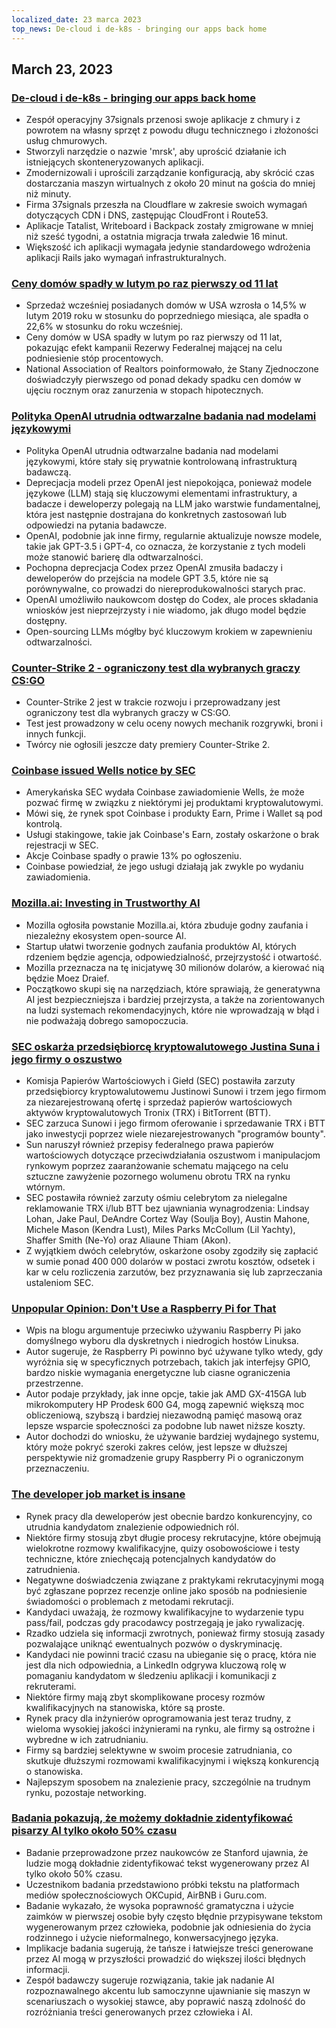 ```yaml
---
localized_date: 23 marca 2023
top_news: De-cloud i de-k8s - bringing our apps back home
---
```




<CallToAction />

<Steps>

## March 23, 2023

### [De-cloud i de-k8s - bringing our apps back home](https://dev.37signals.com/bringing-our-apps-back-home/?ref=hackernewsgpt.com)

- Zespół operacyjny 37signals przenosi swoje aplikacje z chmury i z powrotem na własny sprzęt z powodu długu technicznego i złożoności usług chmurowych.
- Stworzyli narzędzie o nazwie 'mrsk', aby uprościć działanie ich istniejących skonteneryzowanych aplikacji.
- Zmodernizowali i uprościli zarządzanie konfiguracją, aby skrócić czas dostarczania maszyn wirtualnych z około 20 minut na gościa do mniej niż minuty.
- Firma 37signals przeszła na Cloudflare w zakresie swoich wymagań dotyczących CDN i DNS, zastępując CloudFront i Route53.
- Aplikacje Tatalist, Writeboard i Backpack zostały zmigrowane w mniej niż sześć tygodni, a ostatnia migracja trwała zaledwie 16 minut.
- Większość ich aplikacji wymagała jedynie standardowego wdrożenia aplikacji Rails jako wymagań infrastrukturalnych.

### [Ceny domów spadły w lutym po raz pierwszy od 11 lat](https://www.wsj.com/articles/home-prices-fell-in-february-for-first-time-in-11-years-73df0107?ref=hackernewsgpt.com)

- Sprzedaż wcześniej posiadanych domów w USA wzrosła o 14,5% w lutym 2019 roku w stosunku do poprzedniego miesiąca, ale spadła o 22,6% w stosunku do roku wcześniej.
- Ceny domów w USA spadły w lutym po raz pierwszy od 11 lat, pokazując efekt kampanii Rezerwy Federalnej mającej na celu podniesienie stóp procentowych.
- National Association of Realtors poinformowało, że Stany Zjednoczone doświadczyły pierwszego od ponad dekady spadku cen domów w ujęciu rocznym oraz zanurzenia w stopach hipotecznych.

### [Polityka OpenAI utrudnia odtwarzalne badania nad modelami językowymi](https://aisnakeoil.substack.com/p/openais-policies-hinder-reproducible?ref=hackernewsgpt.com)

- Polityka OpenAI utrudnia odtwarzalne badania nad modelami językowymi, które stały się prywatnie kontrolowaną infrastrukturą badawczą.
- Deprecjacja modeli przez OpenAI jest niepokojąca, ponieważ modele językowe (LLM) stają się kluczowymi elementami infrastruktury, a badacze i deweloperzy polegają na LLM jako warstwie fundamentalnej, która jest następnie dostrajana do konkretnych zastosowań lub odpowiedzi na pytania badawcze.
- OpenAI, podobnie jak inne firmy, regularnie aktualizuje nowsze modele, takie jak GPT-3.5 i GPT-4, co oznacza, że korzystanie z tych modeli może stanowić barierę dla odtwarzalności.
- Pochopna deprecjacja Codex przez OpenAI zmusiła badaczy i deweloperów do przejścia na modele GPT 3.5, które nie są porównywalne, co prowadzi do niereprodukowalności starych prac.
- OpenAI umożliwiło naukowcom dostęp do Codex, ale proces składania wniosków jest nieprzejrzysty i nie wiadomo, jak długo model będzie dostępny.
- Open-sourcing LLMs mógłby być kluczowym krokiem w zapewnieniu odtwarzalności.

### [Counter-Strike 2 - ograniczony test dla wybranych graczy CS:GO](https://counter-strike.net/cs2?ref=hackernewsgpt.com)

- Counter-Strike 2 jest w trakcie rozwoju i przeprowadzany jest ograniczony test dla wybranych graczy w CS:GO.
- Test jest prowadzony w celu oceny nowych mechanik rozgrywki, broni i innych funkcji.
- Twórcy nie ogłosili jeszcze daty premiery Counter-Strike 2.

### [Coinbase issued Wells notice by SEC](https://www.reuters.com/legal/coinbase-issued-wells-notice-by-sec-2023-03-22/?ref=hackernewsgpt.com)

- Amerykańska SEC wydała Coinbase zawiadomienie Wells, że może pozwać firmę w związku z niektórymi jej produktami kryptowalutowymi.
- Mówi się, że rynek spot Coinbase i produkty Earn, Prime i Wallet są pod kontrolą.
- Usługi stakingowe, takie jak Coinbase's Earn, zostały oskarżone o brak rejestracji w SEC.
- Akcje Coinbase spadły o prawie 13% po ogłoszeniu.
- Coinbase powiedział, że jego usługi działają jak zwykle po wydaniu zawiadomienia.

### [Mozilla.ai: Investing in Trustworthy AI](https://blog.mozilla.org/en/mozilla/introducing-mozilla-ai-investing-in-trustworthy-ai/?ref=hackernewsgpt.com)

- Mozilla ogłosiła powstanie Mozilla.ai, która zbuduje godny zaufania i niezależny ekosystem open-source AI.
- Startup ułatwi tworzenie godnych zaufania produktów AI, których rdzeniem będzie agencja, odpowiedzialność, przejrzystość i otwartość.
- Mozilla przeznacza na tę inicjatywę 30 milionów dolarów, a kierować nią będzie Moez Draief.
- Początkowo skupi się na narzędziach, które sprawiają, że generatywna AI jest bezpieczniejsza i bardziej przejrzysta, a także na zorientowanych na ludzi systemach rekomendacyjnych, które nie wprowadzają w błąd i nie podważają dobrego samopoczucia.

### [SEC oskarża przedsiębiorcę kryptowalutowego Justina Suna i jego firmy o oszustwo](https://www.sec.gov/news/press-release/2023-59?ref=hackernewsgpt.com)

- Komisja Papierów Wartościowych i Giełd (SEC) postawiła zarzuty przedsiębiorcy kryptowalutowemu Justinowi Sunowi i trzem jego firmom za niezarejestrowaną ofertę i sprzedaż papierów wartościowych aktywów kryptowalutowych Tronix (TRX) i BitTorrent (BTT).
- SEC zarzuca Sunowi i jego firmom oferowanie i sprzedawanie TRX i BTT jako inwestycji poprzez wiele niezarejestrowanych "programów bounty".
- Sun naruszył również przepisy federalnego prawa papierów wartościowych dotyczące przeciwdziałania oszustwom i manipulacjom rynkowym poprzez zaaranżowanie schematu mającego na celu sztuczne zawyżenie pozornego wolumenu obrotu TRX na rynku wtórnym.
- SEC postawiła również zarzuty ośmiu celebrytom za nielegalne reklamowanie TRX i/lub BTT bez ujawniania wynagrodzenia: Lindsay Lohan, Jake Paul, DeAndre Cortez Way (Soulja Boy), Austin Mahone, Michele Mason (Kendra Lust), Miles Parks McCollum (Lil Yachty), Shaffer Smith (Ne-Yo) oraz Aliaune Thiam (Akon).
- Z wyjątkiem dwóch celebrytów, oskarżone osoby zgodziły się zapłacić w sumie ponad 400 000 dolarów w postaci zwrotu kosztów, odsetek i kar w celu rozliczenia zarzutów, bez przyznawania się lub zaprzeczania ustaleniom SEC.

### [Unpopular Opinion: Don't Use a Raspberry Pi for That](https://set-inform.com/2021/08/24/unpopular-opinion-dont-use-a-raspberry-pi-for-that/?ref=hackernewsgpt.com)

- Wpis na blogu argumentuje przeciwko używaniu Raspberry Pi jako domyślnego wyboru dla dyskretnych i niedrogich hostów Linuksa.
- Autor sugeruje, że Raspberry Pi powinno być używane tylko wtedy, gdy wyróżnia się w specyficznych potrzebach, takich jak interfejsy GPIO, bardzo niskie wymagania energetyczne lub ciasne ograniczenia przestrzenne.
- Autor podaje przykłady, jak inne opcje, takie jak AMD GX-415GA lub mikrokomputery HP Prodesk 600 G4, mogą zapewnić większą moc obliczeniową, szybszą i bardziej niezawodną pamięć masową oraz lepsze wsparcie społeczności za podobne lub nawet niższe koszty.
- Autor dochodzi do wniosku, że używanie bardziej wydajnego systemu, który może pokryć szeroki zakres celów, jest lepsze w dłuższej perspektywie niż gromadzenie grupy Raspberry Pi o ograniczonym przeznaczeniu.

### [The developer job market is insane](https://old.reddit.com/r/ExperiencedDevs/comments/11xq5cz/the_developer_job_market_is_insane_right_now/?ref=hackernewsgpt.com)

- Rynek pracy dla deweloperów jest obecnie bardzo konkurencyjny, co utrudnia kandydatom znalezienie odpowiednich ról.
- Niektóre firmy stosują zbyt długie procesy rekrutacyjne, które obejmują wielokrotne rozmowy kwalifikacyjne, quizy osobowościowe i testy techniczne, które zniechęcają potencjalnych kandydatów do zatrudnienia.
- Negatywne doświadczenia związane z praktykami rekrutacyjnymi mogą być zgłaszane poprzez recenzje online jako sposób na podniesienie świadomości o problemach z metodami rekrutacji.
- Kandydaci uważają, że rozmowy kwalifikacyjne to wydarzenie typu pass/fail, podczas gdy pracodawcy postrzegają je jako rywalizację.
- Rzadko udziela się informacji zwrotnych, ponieważ firmy stosują zasady pozwalające uniknąć ewentualnych pozwów o dyskryminację.
- Kandydaci nie powinni tracić czasu na ubieganie się o pracę, która nie jest dla nich odpowiednia, a LinkedIn odgrywa kluczową rolę w pomaganiu kandydatom w śledzeniu aplikacji i komunikacji z rekruterami.
- Niektóre firmy mają zbyt skomplikowane procesy rozmów kwalifikacyjnych na stanowiska, które są proste.
- Rynek pracy dla inżynierów oprogramowania jest teraz trudny, z wieloma wysokiej jakości inżynierami na rynku, ale firmy są ostrożne i wybredne w ich zatrudnianiu.
- Firmy są bardziej selektywne w swoim procesie zatrudniania, co skutkuje dłuższymi rozmowami kwalifikacyjnymi i większą konkurencją o stanowiska.
- Najlepszym sposobem na znalezienie pracy, szczególnie na trudnym rynku, pozostaje networking.

### [Badania pokazują, że możemy dokładnie zidentyfikować pisarzy AI tylko około 50% czasu](https://hai.stanford.edu/news/was-written-human-or-ai-tsu?ref=hackernewsgpt.com)

- Badanie przeprowadzone przez naukowców ze Stanford ujawnia, że ludzie mogą dokładnie zidentyfikować tekst wygenerowany przez AI tylko około 50% czasu.
- Uczestnikom badania przedstawiono próbki tekstu na platformach mediów społecznościowych OKCupid, AirBNB i Guru.com.
- Badanie wykazało, że wysoka poprawność gramatyczna i użycie zaimków w pierwszej osobie były często błędnie przypisywane tekstom wygenerowanym przez człowieka, podobnie jak odniesienia do życia rodzinnego i użycie nieformalnego, konwersacyjnego języka.
- Implikacje badania sugerują, że tańsze i łatwiejsze treści generowane przez AI mogą w przyszłości prowadzić do większej ilości błędnych informacji.
- Zespół badawczy sugeruje rozwiązania, takie jak nadanie AI rozpoznawalnego akcentu lub samoczynne ujawnianie się maszyn w scenariuszach o wysokiej stawce, aby poprawić naszą zdolność do rozróżniania treści generowanych przez człowieka i AI.

</Steps>
